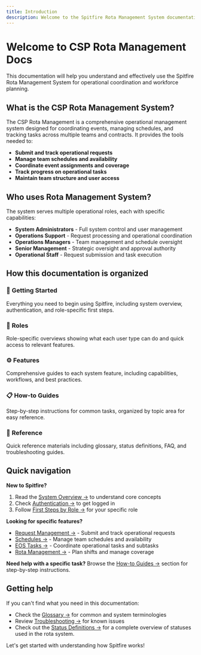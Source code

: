 ```yaml
---
title: Introduction
description: Welcome to the Spitfire Rota Management System documentation
---
```




# Welcome to CSP Rota Management Docs


This documentation will help you understand and effectively use the Spitfire Rota Management System for operational coordination and workforce planning.

## What is the CSP Rota Management System?

The CSP Rota Management is a comprehensive operational management system designed for coordinating events, managing schedules, and tracking tasks across multiple teams and contracts. It provides the tools needed to:

- **Submit and track operational requests**
- **Manage team schedules and availability**
- **Coordinate event assignments and coverage**
- **Track progress on operational tasks**
- **Maintain team structure and user access**

## Who uses Rota Management System?

The system serves multiple operational roles, each with specific capabilities:

- <Badge text="Admin" variant="danger" /> **System Administrators** - Full system control and user management
- <Badge text="Operations Support" variant="caution" /> **Operations Support** - Request processing and operational coordination
- <Badge text="Operations Manager" variant="success" /> **Operations Managers** - Team management and schedule oversight
- <Badge text="COO/HOO" variant="tip" /> **Senior Management** - Strategic oversight and approval authority
- <Badge text="Operational Staff" variant="note" /> **Operational Staff** - Request submission and task execution

## How this documentation is organized

### 🚀 **Getting Started**
Everything you need to begin using Spitfire, including system overview, authentication, and role-specific first steps.

### 👥 **Roles**
Role-specific overviews showing what each user type can do and quick access to relevant features.

### ⚙️ **Features**
Comprehensive guides to each system feature, including capabilities, workflows, and best practices.

### 📋 **How-to Guides**
Step-by-step instructions for common tasks, organized by topic area for easy reference.

### 📖 **Reference**
Quick reference materials including glossary, status definitions, FAQ, and troubleshooting guides.

## Quick navigation

**New to Spitfire?**
1. Read the [System Overview →](../system-overview) to understand core concepts
2. Check [Authentication →](../authentication) to get logged in
3. Follow [First Steps by Role →](../first-steps) for your specific role

**Looking for specific features?**
- [Request Management →](/features/request-management) - Submit and track operational requests
- [Schedules →](/features/schedules) - Manage team schedules and availability
- [EOS Tasks →](/features/eos-tasks) - Coordinate operational tasks and subtasks
- [Rota Management →](/features/rota-management) - Plan shifts and manage coverage

**Need help with a specific task?**
Browse the [How-to Guides →](/how-to-guides/) section for step-by-step instructions.

## Getting help

If you can't find what you need in this documentation:

- Check the [Glossary →](/references/glossary) for common and system terminologies
- Review [Troubleshooting →](/references/troubleshooting) for known issues
- Check out the [Status Definitions →](/references/status-definitions) for a complete overview of statuses used in the rota system.

Let's get started with understanding how Spitfire works!